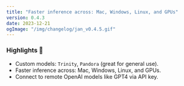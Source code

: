 ```yaml
---
title: "Faster inference across: Mac, Windows, Linux, and GPUs"
version: 0.4.3
date: 2023-12-21
ogImage: "/img/changelog/jan_v0.4.5.gif"
---
```


### Highlights 🎉

- Custom models: `Trinity`, `Pandora` (great for general use).
- Faster inference across: Mac, Windows, Linux, and GPUs.
- Connect to remote OpenAI models like GPT4 via API key.